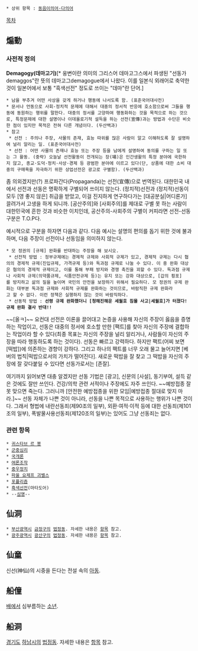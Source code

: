  * 상위 항목 : [[동음이의어·다의어]]

[[목차]]

== 煽動 ==
=== 사전적 정의 ===
'''Demagogy(데마고기)'''[* 웅변이란 의미의 그리스어 데마고그스에서 파생된 "선동가demaggos"란 뜻의 데마고그demagogue에서 나왔다. 이를 일본식 외래어로 축약한 것이 일본어에서 보통 "흑색선전" 정도로 쓰이는 "데마"란 단어.]
 * 남을 부추겨 어떤 사상을 갖게 하거나 행동에 나서도록 함. (표준국어대사전)
 * 문서나 언동으로 사회·정치적 문제에 대해서 대중의 정서적 반응에 호소함으로써 그들을 행동에 동원하는 행위를 말한다. 대중의 정서를 고양하여 행동화하는 것을 목적으로 하는 것으로, 특정문제에 대한 설명이나 이데올로기적 설득을 하는 선전(宣傳)과는 방법과 수단은 비슷한 점이 있지만 목적은 전혀 다른 개념이다. (두산백과)
 * 참고
  * 선전 : 주의나 주장, 사물의 존재, 효능 따위를 많은 사람이 알고 이해하도록 잘 설명하여 널리 알리는 일. (표준국어대사전)
  * 선전 : 어떤 사물의 존재나 효능 또는 주장 등을 남에게 설명하여 동의를 구하는 일 또는 그 활동. (중략) 오늘날 선전활동이 전개되는 장(場)은 인간생활의 특정 분야에 국한하지 않고, 종교·도덕·정치·사상·경제 등 광범한 분야에 이르고 있다(단, 상품에 대한 소비 대중의 구매욕을 자극하기 위한 상업선전은 광고로 구별함). (두산백과)

좀 의외겠지만(?) 프로파간다(Propaganda)는 선전(宣傳)으로 번역된다. 대한민국 내에서 선전과 선동은 명확하게 구별되어 쓰이지 않는다. (정치적)선전과 (정치적)선동이 모두 [영 좋지 않은] 취급을 받았고, 이걸 진지하게 연구하다가는 [대공분실|어디론가] 끌려가서 고생을 하게 되니까. [공산주의]와 [사회주의]를 제대로 구별 못 하는 사람이 대한민국에 흔한 것과 비슷한 이치인데, 공산주의-사회주의 구별이 커피라면 선전-선동 구분은 T.O.P다.

예시적으로 구분을 하자면 다음과 같다. 다음 예시는 설명의 편의를 돕기 위한 것에 불과하며, 다음 주장이 선전이나 선동임을 의미하지 않는다.
 * 모 정권의 [규제] 완화를 반대하는 주장을 해 보시오.
  * 선전적 방법 : 정부규제에는 경제적 규제와 사회적 규제가 있고, 경제적 규제는 다시 협의의 경제적 규제(진입규제, 가격규제 등)와 독과점 규제로 나눌 수 있다. 이 중 완화 대상은 협의의 경제적 규제이고, 이를 통해 부패 방지와 경쟁 촉진을 꾀할 수 있다. 독과점 규제나 사회적 규제(의약품규제, 식품안전규제 등)는 유지 또는 강화 대상으로, [갑의 횡포]를 방지하고 삶의 질을 높이며 국민의 안전을 보장하기 위해서 필요하다. 모 정권의 규제 완화는 대부분 독과점 규제와 사회적 규제를 완화하는 것이므로, 바람직한 규제 완화라고 할 수 없다. 이런 정책은 실행하지 않는 것이 바람직하다.
  * 선동적 방법 : '''선령 규제 완화했더니 [청해진해운 세월호 침몰 사고|세월호]가 터졌다! 규제 완화 결사 반대!!'''
~~[올ㅋ]~~
요컨대 선전은 이론을 끌어대고 논증을 사용해 자신의 주장이 옳음을 증명하는 작업이고, 선동은 대중의 정서에 호소할 만한 [팩트]를 찾아 자신의 주장에 결합하는 작업이라 할 수 있다(최종 목표는 자신의 주장을 널리 알리거나, 사람들이 자신의 주장을 따라 행동하도록 하는 것이다). 선동은 빠르고 강력하다. 하지만 팩트(어찌 보면 [떡밥])에 의존하는 경향이 강하다. 그리고 하나의 팩트를 너무 오래 물고 늘어지면 [베버의 법칙|떡밥으로서의 가치가 떨어진다]. 새로운 떡밥을 잘 찾고 그 떡밥을 자신의 주장에 잘 갖다붙일 수 있다면 선동가로서는 [존잘].

여기까지 읽어보면 대충 알겠지만 선동 기법은 [광고], 신문의 [사설], 동기부여, 설득 같은 것에도 잘만 쓰인다. 건강/의학 관련 서적이나 주장에도 자주 쓰인다. ~~예방접종 잘못 맞으면 죽는다. 그러니까 [안전한 예방접종을 위한 모임|예방접종 절대로 맞지 마라.]~~ 선동 자체가 나쁜 것이 아니라, 선동을 나쁜 목적으로 사용하는 행위가 나쁜 것이다. 그래서 형법에 내란선동죄(제90조의 일부), 외환·여적·이적 등에 대한 선동죄(제101조의 일부), 폭발물사용선동죄(제120조의 일부)는 있어도 그냥 선동죄는 없다.

=== 관련 항목 ===
 * [[귀스타브 르 봉]]
 * [[군중심리]]
 * [[국개론]]
 * [[여론조작]]
 * [[중우정치]]
 * [[파울 요제프 괴벨스]]
 * [[포퓰리즘]]
 * [[흑색선전]](마타도어)
 * --[[심영]]--


== 仙洞 ==
 * [[부산광역시]] [[금정구]]의 [[법정동]]. 자세한 내용은 [[선동(부산)|항목]] 참고.
 * [[광주광역시]] [[광산구]]의 [[법정동]]. 자세한 내용은 [[선동(광주)|항목]] 참고.

== 仙童 ==
신선(神仙)의 시중을 든다는 전설 속의 [[아동]].

== 船僮 ==
[[선박|배]]에서 심부름하는 [[청소년|소년]].

== 船洞 ==
[[경기도]] [[하남시]]의 [[법정동]]. 자세한 내용은 [[선동(하남)|항목]] 참고.
